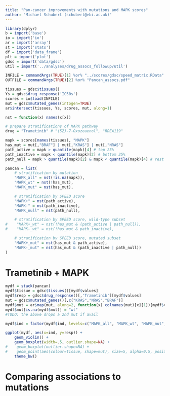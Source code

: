 ```yaml
---
title: "Pan-cancer improvements with mutations and MAPK scores"
author: "Michael Schubert (schubert@ebi.ac.uk)"
---
```


```r
library(dplyr)
b = import('base')
io = import('io')
ar = import('array')
st = import('stats')
df = import('data_frame')
plt = import('plot')
gdsc = import('data/gdsc')
util = import('../analyses/drug_assocs_followup/util')

INFILE = commandArgs(TRUE)[1] %or% "../scores/gdsc/speed_matrix.RData"
OUTFILE = commandArgs(TRUE)[2] %or% "Pancan_assocs.pdf"

tissues = gdsc$tissues()
Ys = gdsc$drug_response('IC50s')
scores = io$load(INFILE)
mut = gdsc$mutated_genes(intogen=TRUE)
ar$intersect(tissues, Ys, scores, mut, along=1)

nst = function(x) names(x[x])

# prepare stratifications of MAPK pathway
drug = "Trametinib" # "(5Z)-7-Oxozeaenol", "RDEA119"

mapk = scores[names(tissues), "MAPK"]
has_mut = mut[,"BRAF"] | mut[,"KRAS"] | mut[,"NRAS"]
path_active = mapk > quantile(mapk)[4] # top 25%
path_inactive = mapk < quantile(mapk)[2] # bottom 25%
path_null = mapk > quantile(mapk)[2] & mapk < quantile(mapk)[4] # rest

pancan = list(
    # stratification by mutation
    "MAPK_all" = nst(!is.na(mapk)),
    "MAPK_wt" = nst(!has_mut),
    "MAPK_mut" = nst(has_mut),

    # stratification by SPEED score
    "MAPK+" = nst(path_active),
    "MAPK-" = nst(path_inactive),
    "MAPK_null" = nst(path_null),

    # stratification by SPEED score, wild-type subset
#    "MAPK+_wt" = nst(!has_mut & (path_active | path_null)),
#    "MAPK-_wt" = nst(!has_mut & path_inactive),

    # stratification by SPEED score, mutated subset
    "MAPK+_mut" = nst(has_mut & path_active),
    "MAPK-_mut" = nst(has_mut & (path_inactive | path_null))
)
```

# Trametinib + MAPK

```r
mydf = stack(pancan)
mydf$tissue = gdsc$tissues()[mydf$values]
mydf$resp = gdsc$drug_response()[,'Trametinib'][mydf$values]
mut = gdsc$mutated_genes()[,c("KRAS","NRAS","BRAF")]
mydf$mut = ar$map(mut, along=2, function(x) colnames(mut)[x][1])[mydf$values]
mydf$mut[is.na(mydf$mut)] = "wt"
#TODO: the above drops a 2nd mut if avail

mydf$ind = factor(mydf$ind, levels=c("MAPK_all", "MAPK_wt", "MAPK_mut", "MAPK+_mut", "MAPK-_mut", "MAPK+", "MAPK_null", "MAPK-"))

ggplot(mydf, aes(x=ind, y=resp)) +
    geom_violin() +
    geom_boxplot(width=.5, outlier.shape=NA) +
#    geom_boxplot(outlier.shape=NA) +
#    geom_point(aes(colour=tissue, shape=mut), size=5, alpha=0.5, position=position_jitter(w=0.5))
    theme_bw()
```

# Comparing associations to mutations

<!--

for a cutoff, e.g. 5% FDR show how many assocs we get for
- mutations alone
- speed along
- both

maybe split by MEK/MAPK and everything
-->
